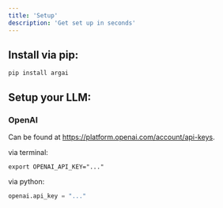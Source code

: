 ```yaml
---
title: 'Setup'
description: 'Get set up in seconds'
---
```


## Install via pip: 
```pip install argai```

## Setup your LLM:

### OpenAI
Can be found at https://platform.openai.com/account/api-keys.

via terminal:
```
export OPENAI_API_KEY="..."
```

via python:
```python
openai.api_key = "..."
```